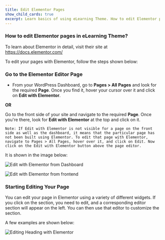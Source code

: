 ---
title: Edit Elementor Pages
show_child_cards: true
excerpt: Learn basics of using eLearning Theme. How to edit Elementor pages in eLearning Theme.
---

### How to edit Elementor pages in eLearning Theme? 

To learn about Elementor in detail, visit their site at https://docs.elementor.com/ 

To edit your pages with Elementor, follow the steps shown below:

### Go to the Elementor Editor Page 

- From your WordPress Dashboard, go to **Pages > All Pages** and look for the required **Page**. Once you find it, hover your cursor over it and click on **Edit with Elementor**.

**OR**

Go to the front side of your site and navigate to the required **Page**. Once you're there, look for **Edit with Elementor** at the top and click on it. 

```
Note: If Edit with Elementor is not visible for a page on the front side as well as the dashboard, it means that the particular page has not been built using Elementor. To edit that page with Elementor, navigate to Pages > All Pages, hover over it, and click on Edit. Now click on the Edit with Elementor button above the page editor. 
```

It is shown in the image below: 

![Edit with Elementor from Dashboard](https://user-images.githubusercontent.com/109593521/183365388-25c16b95-189d-4949-98c6-f2e6daedcced.png)

![Edit with Elementor from frontend](https://user-images.githubusercontent.com/109593521/183365823-0c0c0d78-2e38-4032-be5c-f0c35e018b14.png)


### Starting Editing Your Page 

You can edit your page in Elementor using a variety of different widgets. If you click on the section, you need to edit, and a corresponding editor section will appear on the left. You can then use that editor to customize the section. 
 
A few examples are shown below: 

![Editing Heading with Elementor](https://user-images.githubusercontent.com/109593521/183366759-30955697-fba5-4d1c-bc49-2ae67d0f410d.png)
